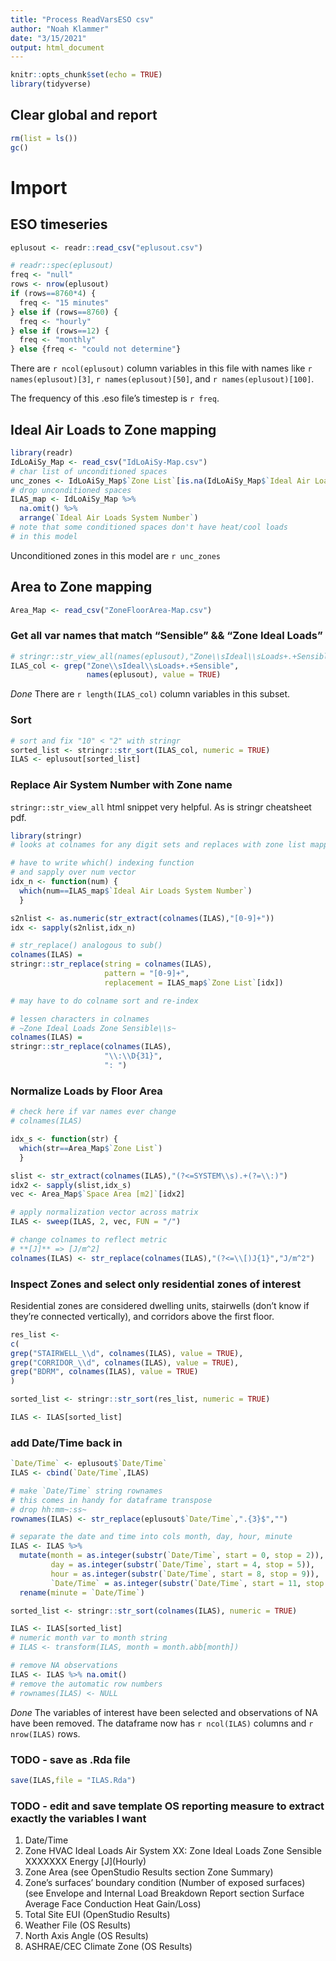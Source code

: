 ```yaml
---
title: "Process ReadVarsESO csv"
author: "Noah Klammer"
date: "3/15/2021"
output: html_document
---
```


```r
knitr::opts_chunk$set(echo = TRUE)
library(tidyverse)
```

## Clear global and report

```r
rm(list = ls())
gc()
```


# Import

## ESO timeseries

```r
eplusout <- readr::read_csv("eplusout.csv")
```


```r
# readr::spec(eplusout)
freq <- "null"
rows <- nrow(eplusout) 
if (rows==8760*4) {
  freq <- "15 minutes"
} else if (rows==8760) {
  freq <- "hourly"
} else if (rows==12) {
  freq <- "monthly"
} else {freq <- "could not determine"}
```
There are ``r ncol(eplusout)`` column variables in this file with names like ``r names(eplusout)[3]``, ``r names(eplusout)[50]``, and ``r names(eplusout)[100]``.

The frequency of this .eso file's timestep is ``r freq``.

## Ideal Air Loads to Zone mapping

```r
library(readr)
IdLoAiSy_Map <- read_csv("IdLoAiSy-Map.csv")
# char list of unconditioned spaces
unc_zones <- IdLoAiSy_Map$`Zone List`[is.na(IdLoAiSy_Map$`Ideal Air Loads System Number`)]
# drop unconditioned spaces
ILAS_map <- IdLoAiSy_Map %>%
  na.omit() %>%
  arrange(`Ideal Air Loads System Number`)
# note that some conditioned spaces don't have heat/cool loads
# in this model
```
Unconditioned zones in this model are ``r unc_zones``

## Area to Zone mapping

```r
Area_Map <- read_csv("ZoneFloorArea-Map.csv")
```


### Get all var names that match "Sensible" && "Zone Ideal Loads"
```r
# stringr::str_view_all(names(eplusout),"Zone\\sIdeal\\sLoads+.+Sensible")
ILAS_col <- grep("Zone\\sIdeal\\sLoads+.+Sensible", 
                 names(eplusout), value = TRUE) 
```

*Done* There are ``r length(ILAS_col)`` column variables in this subset.

### Sort
```r
# sort and fix "10" < "2" with stringr
sorted_list <- stringr::str_sort(ILAS_col, numeric = TRUE)
ILAS <- eplusout[sorted_list]

```


### Replace Air System Number with Zone name

`stringr::str_view_all` html snippet very helpful. As is stringr cheatsheet pdf.

```r
library(stringr)
# looks at colnames for any digit sets and replaces with zone list mapping

# have to write which() indexing function
# and sapply over num vector
idx_n <- function(num) {
  which(num==ILAS_map$`Ideal Air Loads System Number`)
  }

s2nlist <- as.numeric(str_extract(colnames(ILAS),"[0-9]+"))
idx <- sapply(s2nlist,idx_n)

# str_replace() analogous to sub()
colnames(ILAS) =
stringr::str_replace(string = colnames(ILAS), 
                     pattern = "[0-9]+", 
                     replacement = ILAS_map$`Zone List`[idx])

# may have to do colname sort and re-index

# lessen characters in colnames
# ~Zone Ideal Loads Zone Sensible\\s~
colnames(ILAS) =
stringr::str_replace(colnames(ILAS), 
                     "\\:\\D{31}",
                     ": ")
```

### Normalize Loads by Floor Area

```r
# check here if var names ever change
# colnames(ILAS)

idx_s <- function(str) {
  which(str==Area_Map$`Zone List`)
  }

slist <- str_extract(colnames(ILAS),"(?<=SYSTEM\\s).+(?=\\:)")
idx2 <- sapply(slist,idx_s)
vec <- Area_Map$`Space Area [m2]`[idx2]

# apply normalization vector across matrix
ILAS <- sweep(ILAS, 2, vec, FUN = "/")

# change colnames to reflect metric
# **[J]** => [J/m^2]
colnames(ILAS) <- str_replace(colnames(ILAS),"(?<=\\[)J{1}","J/m^2")
```


### Inspect Zones and select only residential zones of interest

Residential zones are considered dwelling units, stairwells (don't know if they're connected vertically), and corridors above the first floor.

```r
res_list <- 
c(
grep("STAIRWELL_\\d", colnames(ILAS), value = TRUE),
grep("CORRIDOR_\\d", colnames(ILAS), value = TRUE),  
grep("BDRM", colnames(ILAS), value = TRUE)
)

sorted_list <- stringr::str_sort(res_list, numeric = TRUE)

ILAS <- ILAS[sorted_list]
```


### add Date/Time back in
```r
`Date/Time` <- eplusout$`Date/Time`
ILAS <- cbind(`Date/Time`,ILAS)

# make `Date/Time` string rownames
# this comes in handy for dataframe transpose
# drop hh:mm~:ss~
rownames(ILAS) <- str_replace(eplusout$`Date/Time`,".{3}$","")

# separate the date and time into cols month, day, hour, minute
ILAS <- ILAS %>%
  mutate(month = as.integer(substr(`Date/Time`, start = 0, stop = 2)),
         day = as.integer(substr(`Date/Time`, start = 4, stop = 5)),
         hour = as.integer(substr(`Date/Time`, start = 8, stop = 9)),
         `Date/Time` = as.integer(substr(`Date/Time`, start = 11, stop = 12))) %>%
  rename(minute = `Date/Time`)

sorted_list <- stringr::str_sort(colnames(ILAS), numeric = TRUE)

ILAS <- ILAS[sorted_list]
# numeric month var to month string
# ILAS <- transform(ILAS, month = month.abb[month])

# remove NA observations
ILAS <- ILAS %>% na.omit()
# remove the automatic row numbers
# rownames(ILAS) <- NULL
```
*Done* The variables of interest have been selected and observations of NA have been removed. The dataframe now has ``r ncol(ILAS)`` columns and ``r nrow(ILAS)`` rows.

### TODO - save as .Rda file

```r
save(ILAS,file = "ILAS.Rda")
```


### TODO - edit and save template OS reporting measure to extract exactly the variables I want

1) Date/Time
2) Zone HVAC Ideal Loads Air System XX: Zone Ideal Loads Zone Sensible XXXXXXX Energy [J]\(Hourly)
3) Zone Area (see OpenStudio Results section Zone Summary)
4) Zone's surfaces' boundary condition (Number of exposed surfaces) (see Envelope and Internal Load Breakdown Report section Surface Average Face Conduction Heat Gain/Loss)
5) Total Site EUI (OpenStudio Results)
6) Weather File (OS Results)
7) North Axis Angle (OS Results)
8) ASHRAE/CEC Climate Zone (OS Results)

<br><br><br>